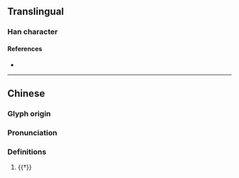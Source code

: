 {{character info}}
==Translingual==

===Han character===
{{Han char|rn=94|rad=犬|as=18|sn=21|four=41247|canj=KHMCE|ids=⿰犭夒}}

====References====
* {{Han ref|kx=0721.230|dkj=20800|dj=1133.180|hdz=21378.150|uh=737F|ud=29567|bh=F6EF|bd=63215}}

----

==Chinese==
{{zh-forms}}

===Glyph origin===
{{Han etym}}

===Pronunciation===
{{zh-pron
|m=nǎo,náo
|c=naau4
|mc=y
|oc=y
|ma=
|cat=
}}

===Definitions===
{{zh-hanzi}}

# {{†}} {{zh-alt-form|獶}}